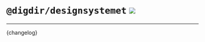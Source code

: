 

<Meta title='Endringslogger/cli' />

# `@digdir/designsystemet` [![](https://img.shields.io/npm/v/@digdir/designsystemet?label=latest%20release&color=0051be)](https://www.npmjs.com/package/@digdir/designsystemet)

---
<Markdown>{changelog}</Markdown>
